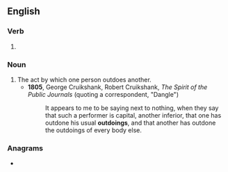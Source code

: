 ==English==

===Verb===
{{head|en|present participle}}

# {{present participle of|outdo|lang=en|nocat=1}}

===Noun===
{{en-noun}}

# The act by which one person outdoes another.
#* '''1805''', George Cruikshank, ‎Robert Cruikshank, ''The Spirit of the Public Journals'' (quoting a correspondent, "Dangle")
#*: It appears to me to be saying next to nothing, when they say that such a performer is capital, another inferior, that one has outdone his usual '''outdoings''', and that another has outdone the outdoings of every body else.

===Anagrams===
* {{anagrams|en|a=dginootu|doing out}}